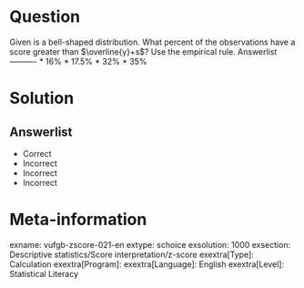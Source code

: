 Question
========

Given is a bell-shaped distribution. What percent of the observations have a score greater than $\overline{y}+s$? Use the empirical rule. 
Answerlist
----------
* 16%
* 17.5%
* 32%
* 35%

Solution
========

Answerlist
----------
* Correct
* Incorrect
* Incorrect
* Incorrect

Meta-information
================
exname: vufgb-zscore-021-en
extype: schoice
exsolution: 1000
exsection: Descriptive statistics/Score interpretation/z-score
exextra[Type]: Calculation
exextra[Program]: 
exextra[Language]: English
exextra[Level]: Statistical Literacy
